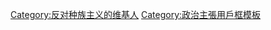 {{Userbox
| border-c = #3333ff
| border-s = 1
| id       = '''各族平等'''
| id-c     = #ffffff
| id-fc    = #3333ff
| id-s     = 14
| info     = 這位用戶反對'''[[種族主義]]'''。
| info-c   = #adff2f
| info-fc  = #252525
| info-s   = 10
}}
<includeonly>[[Category:反对种族主义的维基人]]</includeonly>
<noinclude>[[Category:政治主張用戶框模板]]</noinclude>